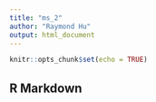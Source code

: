 ```yaml
---
title: "ms_2"
author: "Raymond Hu"
output: html_document
---
```


```r
knitr::opts_chunk$set(echo = TRUE)
```

## R Markdown
